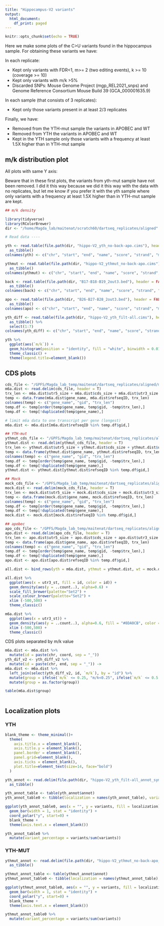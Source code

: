 ```yaml
---
title: "Hippocampus-V2 variants"
output:
  html_document:
    df_print: paged
---
```


```r
knitr::opts_chunk$set(echo = TRUE)
```

Here we make some plots of the C>U variants found in the hippocampus sample. For obtaining these variants we have:

In each replicate:

- Kept only variants with FDR<1, m>= 2 (two editing events), k >= 10 (coverage >= 10)
- Kept only variants with m/k >5%
- Discarded SNPs: Mouse Genome Project (mgp_REL2021_snps) and Genome Reference Consortium Mouse Build 39 (GCA_000001635.9)

In each sample (that consists of 3 replicates):

- Kept only those variants present in at least 2/3 replicates

Finally, we have:

- Removed from the YTH-mut sample the variants in APOBEC and WT
- Removed from YTH the variants in APOBEC and WT
- Kept in the YTH sample only those variants with a frequency at least 1.5X higher than in YTH-mut sample

## m/k distribution plot

All plots with same Y axis:

Beware that in these first plots, the variants from yth-mut sample have not been removed. I did it this way because we did it this way with the data with no replicates, but let me know if you prefer it with the yth sample where only variants with a frequency at least 1.5X higher than in YTH-mut sample are kept.


```r
## m/k density

library(tidyverse)
library(RColorBrewer)
dir <- "/home/Magda_lab/maitenat/scratch60/dartseq_replicates/aligned"

# Read data ----

yth <- read.table(file.path(dir, "hippo-V2_yth_no-back-apo.cims"), header = FALSE) %>%
  as_tibble()
colnames(yth) <- c("chr", "start", "end", "name", "score", "strand", "m/k")

ythmut <- read.table(file.path(dir, "hippo-V2_ythmut_no-back-apo.cims"), header = FALSE) %>%
  as_tibble()
colnames(ythmut) <- c("chr", "start", "end", "name", "score", "strand", "m/k")

back <- read.table(file.path(dir, "B17-B18-B19_2out3.bed"), header = FALSE) %>%
  as_tibble()
colnames(back) <- c("chr", "start", "end", "name", "score", "strand", "m/k")

apo <- read.table(file.path(dir, "B26-B27-B28_2out3.bed"), header = FALSE) %>%
  as_tibble()
colnames(apo) <- c("chr", "start", "end", "name", "score", "strand", "m/k")

yth_diff <- read.table(file.path(dir, "hippo-V2_yth_filt-all.cims"), header = FALSE, fill = TRUE) %>%
  as_tibble() %>%
  select(1:7)
colnames(yth_diff) <- c("chr", "start", "end", "name", "score", "strand", "m/k")

yth %>%
  ggplot(aes(`m/k`)) +
  geom_histogram(position = "identity", fill = "white", binwidth = 0.01, colour = "#8DA0CB") +
  theme_classic() +
  theme(legend.title=element_blank())
```

## CDS plots

```r
cds_file <- "/GPFS/Magda_lab_temp/maitenat/dartseq_replicates/aligned/metaplotR/hippo-V2_yth_filt-all.dist.measures.txt"
m6a.dist <- read.delim(cds_file, header = T)
trx_len <- m6a.dist$utr5_size + m6a.dist$cds_size + m6a.dist$utr3_size # Determine transcript length
temp <- data.frame(m6a.dist$gene_name, m6a.dist$refseqID, trx_len)
colnames(temp) <- c("gene_name", "gid", "trx_len") 
temp.df <- temp[order(temp$gene_name, temp$gid, -temp$trx_len),]
temp.df <- temp[!duplicated(temp$gene_name),]

# limit m6a data to one transcript per gene (longest)
m6a.dist <- m6a.dist[m6a.dist$refseqID %in% temp.df$gid,]

## YTH-mut
ythmut_cds_file <- "/GPFS/Magda_lab_temp/maitenat/dartseq_replicates/aligned/metaplotR/hippo-V2_ythmut_no-back-apo.dist.measures.txt"
ythmut.dist <- read.delim(ythmut_cds_file, header = T)
trx_len <- ythmut.dist$utr5_size + ythmut.dist$cds_size + ythmut.dist$utr3_size # Determine transcript length
temp <- data.frame(ythmut.dist$gene_name, ythmut.dist$refseqID, trx_len)
colnames(temp) <- c("gene_name", "gid", "trx_len") 
temp.df <- temp[order(temp$gene_name, temp$gid, -temp$trx_len),]
temp.df <- temp[!duplicated(temp$gene_name),]
ythmut.dist <- ythmut.dist[ythmut.dist$refseqID %in% temp.df$gid,]

## Mock
mock_cds_file <- "/GPFS/Magda_lab_temp/maitenat/dartseq_replicates/aligned/metaplotR/B17-B18-B19_2out3.dist.measures.txt"
mock.dist <- read.delim(mock_cds_file, header = T)
trx_len <- mock.dist$utr5_size + mock.dist$cds_size + mock.dist$utr3_size # Determine transcript length
temp <- data.frame(mock.dist$gene_name, mock.dist$refseqID, trx_len)
colnames(temp) <- c("gene_name", "gid", "trx_len") 
temp.df <- temp[order(temp$gene_name, temp$gid, -temp$trx_len),]
temp.df <- temp[!duplicated(temp$gene_name),]
mock.dist <- mock.dist[mock.dist$refseqID %in% temp.df$gid,]

## apobec
apo_cds_file <- "/GPFS/Magda_lab_temp/maitenat/dartseq_replicates/aligned/metaplotR/B26-B27-B28_2out3.dist.measures.txt"
apo.dist <- read.delim(apo_cds_file, header = T)
trx_len <- apo.dist$utr5_size + apo.dist$cds_size + apo.dist$utr3_size # Determine transcript length
temp <- data.frame(apo.dist$gene_name, apo.dist$refseqID, trx_len)
colnames(temp) <- c("gene_name", "gid", "trx_len") 
temp.df <- temp[order(temp$gene_name, temp$gid, -temp$trx_len),]
temp.df <- temp[!duplicated(temp$gene_name),]
apo.dist <- apo.dist[apo.dist$refseqID %in% temp.df$gid,]

all.dist <- bind_rows(yth = m6a.dist, ythmut = ythmut.dist, wt = mock.dist, apo = apo.dist, .id = "id")

all.dist %>%
  ggplot(aes(x = utr3_st, fill = id, color = id)) +
  geom_density(aes(y = ..count..), alpha=0.6) +
  scale_fill_brewer(palette="Set2") +
  scale_colour_brewer(palette="Set2") +
  xlim (-500,500) +
  theme_classic()

m6a.dist %>%
  ggplot(aes(x = utr3_st)) +
  geom_density(aes(y = ..count..), alpha=0.6, fill = "#8DA0CB", color = "#8DA0CB") +
  xlim (-500,500) +
  theme_classic()  
```

CDS plots separated by m/k value

```r
m6a.dist <- m6a.dist %>%
  mutate(id = paste(chr, coord, sep = "_"))
yth_dif_v2 <- yth_diff_v2 %>%
  mutate(id = paste(chr, end, sep = "_")) ->
m6a.dist <- m6a.dist %>%
  left_join(select(yth_diff_v2, id, `m/k`), by = "id") %>%
  mutate(group = ifelse(`m/k` <= 0.25, "m/k<0.25", ifelse(`m/k` <= 0.5, "m/k=0.25-0.5", ifelse(`m/k` <= 0.75, "m/k=0.5-0.75", "m/k=0.75-1")))) %>%
  mutate(group = as.factor(group))

table(m6a.dist$group)
  
```

## Localization plots

### YTH

```r
blank_theme <- theme_minimal()+
  theme(
    axis.title.x = element_blank(),
    axis.title.y = element_blank(),
    panel.border = element_blank(),
    panel.grid=element_blank(),
    axis.ticks = element_blank(),
    plot.title=element_text(size=14, face="bold")
  )

yth_annot <- read.delim(file.path(dir, "hippo-V2_yth_filt-all_annot_symbol.txt"), header = TRUE, sep = "\t") %>%
  as_tibble()

yth_annot_table <- table(yth_annot$annot)
yth_annot_table0 <- tibble(localization = names(yth_annot_table), variants = as.numeric(yth_annot_table))

ggplot(yth_annot_table0, aes(x = "", y = variants, fill = localization)) +
  geom_bar(width = 1, stat = "identity") + 
  coord_polar("y", start=0) +
  blank_theme +
  theme(axis.text.x = element_blank())

yth_annot_table0 %>%
  mutate(variant_percentage = variants/sum(variants))

```

### YTH-MUT

```r
ythmut_annot <- read.delim(file.path(dir, "hippo-V2_ythmut_no-back-apo_annot_symbol.bed"), header = TRUE, sep = "\t") %>%
  as_tibble()

ythmut_annot_table <- table(ythmut_annot$annot)
ythmut_annot_table0 <- tibble(localization = names(ythmut_annot_table), variants = as.numeric(ythmut_annot_table))

ggplot(ythmut_annot_table0, aes(x = "", y = variants, fill = localization)) +
  geom_bar(width = 1, stat = "identity") + 
  coord_polar("y", start=0) +
  blank_theme +
  theme(axis.text.x = element_blank())

ythmut_annot_table0 %>%
  mutate(variant_percentage = variants/sum(variants))
```
